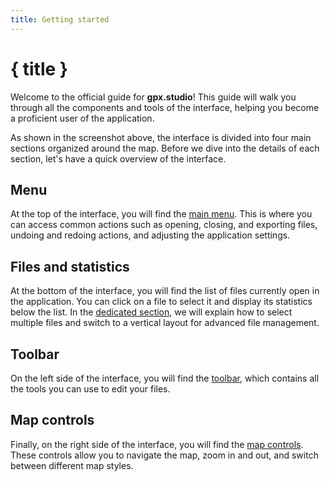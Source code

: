 ```yaml
---
title: Getting started
---
```


<script lang="ts">
</script>

# { title }

Welcome to the official guide for **gpx.studio**!
This guide will walk you through all the components and tools of the interface, helping you become a proficient user of the application.

<DocsImage src={interfaceScreenshot} alt="The gpx.studio interface." />

As shown in the screenshot above, the interface is divided into four main sections organized around the map. 
Before we dive into the details of each section, let's have a quick overview of the interface.

## Menu

At the top of the interface, you will find the [main menu](./menu).
This is where you can access common actions such as opening, closing, and exporting files, undoing and redoing actions, and adjusting the application settings.

## Files and statistics

At the bottom of the interface, you will find the list of files currently open in the application.
You can click on a file to select it and display its statistics below the list.
In the [dedicated section](./files-and-stats), we will explain how to select multiple files and switch to a vertical layout for advanced file management.

## Toolbar

On the left side of the interface, you will find the [toolbar](./toolbar), which contains all the tools you can use to edit your files.

## Map controls

Finally, on the right side of the interface, you will find the [map controls](./map-controls).
These controls allow you to navigate the map, zoom in and out, and switch between different map styles.
